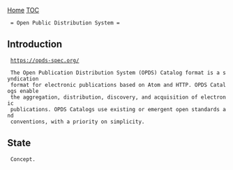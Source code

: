 [[index|Home]] [[TOC]]
  = Open Public Distribution System =
== Introduction ==

  [[https://opds-spec.org/]]

  The Open Publication Distribution System (OPDS) Catalog format is a syndication
  format for electronic publications based on Atom and HTTP. OPDS Catalogs enable
  the aggregation, distribution, discovery, and acquisition of electronic
  publications. OPDS Catalogs use existing or emergent open standards and
  conventions, with a priority on simplicity.

== State ==
  Concept.
